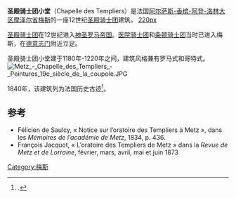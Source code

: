 '''圣殿骑士团小堂'''（Chapelle des Templiers）是法国[[阿尔萨斯-香槟-阿登-洛林大区|阿尔萨斯-香槟-阿登-洛林大区]][[摩泽尔省|摩泽尔省]][[梅斯|梅斯]]的一座12世纪[[圣殿骑士团|圣殿骑士团]]建筑。 
[[image:Metz_Chapelle_des_Templiers_R01.jpg|220px]]

[[圣殿骑士团|圣殿骑士团]]在12世纪进入[[神圣罗马帝国|神圣罗马帝国]]。[[医院骑士团|医院骑士团]]和[[条顿骑士团|条顿骑士团]]当时已进入梅斯，在[[德意志门|德意志门]]附近立足。

圣殿骑士团小堂建于1180年-1220年之间，建筑风格兼有罗马式和哥特式。
[[File:Metz_-_Chapelle_des_Templiers_-_Peintures_19e_siècle_de_la_coupole.JPG|thumb]]

1840年，该建筑列为法国历史古迹<ref name="Mérimée">{{Mérimée|PA00106821}}.</ref>。

== 参考 ==
* Félicien de Saulcy, « Notice sur l’oratoire des Templiers à Metz », dans les ''Mémoires de l’académie de Metz'', 1834, p. 436.
* François Jacquot, « L’oratoire des Templiers de Metz » dans la ''Revue de Metz et de Lorraine'', février, mars, avril, mai et juin 1873
{{References}}
[[Category:梅斯|Category:梅斯]]